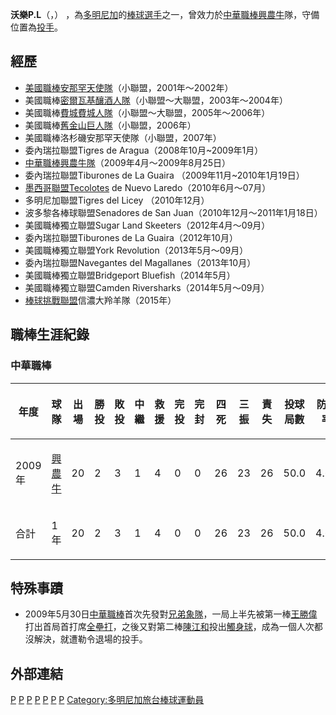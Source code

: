 {{Infobox CPBL player|
name=沃樂|
image=|
width=250|
position=投手|
birth_date=1980年10月23日|
birth_place={{DOM}}[[聖多明哥|聖多明哥]]|
bats=右|
throws=右|
debutdate=4月15日|
debutyear=2009年|
debutteam=興農牛|
statyear=2009年|
stat1label=勝投—敗投|
stat1value=2—3|
stat2label=三振－四死|
stat2value=23－26|
stat3label=防禦率|
stat3value=4.68|
teams=<nowiki></nowiki>
*[[興農牛|興農牛]]（2009年）
}}
'''沃樂P.L'''（{{lang|es|Pedro Liriano}}，{{bd|1980年|10月23日|catIdx=}}） ，為[[多明尼加|多明尼加]]的[[棒球|棒球]][[選手|選手]]之一，曾效力於[[中華職棒|中華職棒]][[興農牛|興農牛]]隊，守備位置為[[投手|投手]]。

==經歷==

* [[美國職業棒球大聯盟|美國職棒]][[洛杉磯天使|安那罕天使隊]]（小聯盟，2001年～2002年）
* 美國職棒[[密爾瓦基釀酒人|密爾瓦基釀酒人隊]]（小聯盟～大聯盟，2003年～2004年）
* 美國職棒[[費城費城人|費城費城人隊]]（小聯盟～大聯盟，2005年～2006年）
* 美國職棒[[舊金山巨人|舊金山巨人隊]]（小聯盟，2006年）
* 美國職棒洛杉磯安那罕天使隊（小聯盟，2007年）
* 委內瑞拉聯盟Tigres de Aragua（2008年10月~2009年1月）
* [[中華職業棒球大聯盟|中華職棒]][[興農牛|興農牛隊]]（2009年4月～2009年8月25日）
* 委內瑞拉聯盟Tiburones de La Guaira （2009年11月~2010年1月19日）
* [[墨西哥聯盟|墨西哥聯盟]]Tecolotes de Nuevo Laredo（2010年6月～07月）
* 多明尼加聯盟Tigres del Licey （2010年12月）
* 波多黎各棒球聯盟Senadores de San Juan（2010年12月～2011年1月18日）
* 美國職棒獨立聯盟Sugar Land Skeeters（2012年4月～09月）
* 委內瑞拉聯盟Tiburones de La Guaira（2012年10月）
* 美國職棒獨立聯盟York Revolution（2013年5月～09月）
* 委內瑞拉聯盟Navegantes del Magallanes（2013年10月）
* 美國職棒獨立聯盟Bridgeport Bluefish（2014年5月）
* 美國職棒獨立聯盟Camden Riversharks（2014年5月～09月）
* [[棒球挑戰聯盟|棒球挑戰聯盟]]信濃大羚羊隊（2015年）

==職棒生涯紀錄==
===中華職棒===
{|border=1 width="800px"
|- align="center"
!年度!!球隊!!出場!!勝投!!敗投!!中繼!!救援!!完投!!完封!!四死!!三振!!責失!!投球局數!!防禦率
|- align=middle
|2009年||[[興農牛|興農牛]]||20||2||3||1||4||0||0||26||23||26||50.0||4.68
|- align=middle style="color:black; background-color:greenyellow"
!合計!!1年!!20||2||3||1||4||0||0||26||23||26||50.0||4.68
|}

==特殊事蹟==
*2009年5月30日[[中華職棒|中華職棒]]首次先發對[[兄弟象隊|兄弟象隊]]，一局上半先被第一棒[[王勝偉|王勝偉]]打出首局首打席[[全壘打|全壘打]]，之後又對第二棒[[陳江和|陳江和]]投出[[觸身球|觸身球]]，成為一個人次都沒解決，就遭勒令退場的投手。
==外部連結==
{{台灣棒球維基館|1=沃樂P.L}}
{{中華職棒球員資料|id=B0F1|name=沃樂P.L}}

[[Category:中華職棒外籍球員|P]]
[[Category:多明尼加共和國棒球選手|P]]
[[Category:洛杉磯安那罕天使隊球員|P]]
[[Category:密爾瓦基釀酒人隊球員|P]]
[[Category:費城費城人隊球員|P]]
[[Category:舊金山巨人隊球員|P]]
[[Category:興農牛隊球員|P]]
[[Category:多明尼加旅台棒球運動員|Category:多明尼加旅台棒球運動員]]